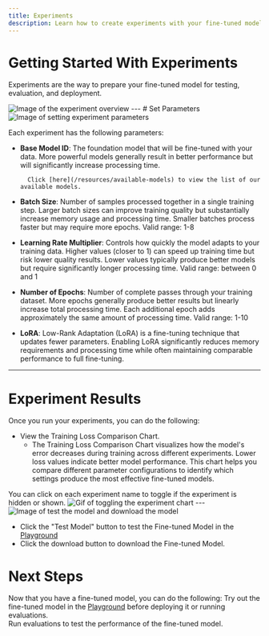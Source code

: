 ```yaml
---
title: Experiments
description: Learn how to create experiments with your fine-tuned model.
---
```


# Getting Started With Experiments

Experiments are the way to prepare your fine-tuned model for testing, evaluation, and deployment. 

<img src="https://static.premai.io/prem-saas-docs/fine-tuning/experiments/step-0-what-are-experiments.png" alt="Image of the experiment overview" />
---
# Set Parameters
<img src="https://static.premai.io/prem-saas-docs/fine-tuning/experiments/step-1-start-experiments.gif" alt="Image of setting experiment parameters" />

Each experiment has the following parameters:


- **Base Model ID**: The foundation model that will be fine-tuned with your data. More powerful models generally result in better performance but will significantly increase processing time. 

        Click [here](/resources/available-models) to view the list of our available models.
- **Batch Size**: Number of samples processed together in a single training step. Larger batch sizes can improve training quality but substantially increase memory usage and processing time. Smaller batches process faster but may require more epochs. Valid range: 1-8
- **Learning Rate Multiplier**: Controls how quickly the model adapts to your training data. Higher values (closer to 1) can speed up training time but risk lower quality results. Lower values typically produce better models but require significantly longer processing time. Valid range: between 0 and 1
- **Number of Epochs**: Number of complete passes through your training dataset. More epochs generally produce better results but linearly increase total processing time. Each additional epoch adds approximately the same amount of processing time. Valid range: 1-10
- **LoRA**: Low-Rank Adaptation (LoRA) is a fine-tuning technique that updates fewer parameters. Enabling LoRA significantly reduces memory requirements and processing time while often maintaining comparable performance to full fine-tuning.


---
# Experiment Results

Once you run your experiments, you can do the following:

- View the Training Loss Comparison Chart.
  - The Training Loss Comparison Chart visualizes how the model's error decreases during training across different experiments. Lower loss values indicate better model performance. This chart helps you compare different parameter configurations to identify which settings produce the most effective fine-tuned models.
  
 <Note> 
  You can click on each experiment name to toggle if the experiment is hidden or shown.
  <img src="https://static.premai.io/prem-saas-docs/fine-tuning/experiments/toggle-chart.gif" alt="Gif of toggling the experiment chart" />
</Note>
---

<img src="https://static.premai.io/prem-saas-docs/fine-tuning/experiments/step-2-click-test-download.png" alt="Image of test the model and download the model" />

- Click the "Test Model" button to test the Fine-tuned Model in the [Playground](/playground/overview)
- Click the download button to download the Fine-tuned Model.


# Next Steps
Now that you have a fine-tuned model, you can do the following:
<CardGroup cols={2}>
<Card title="Test the Fine-tuned Model in the Playground" icon="play" href="/playground/overview">
  Try out the fine-tuned model in the [Playground](/playground/overview) before deploying it or running evaluations.    
</Card>
<Card title="Run Evaluations" icon="heart-pulse" href="/evaluations/overview">
  Run evaluations to test the performance of the fine-tuned model.
</Card>
</CardGroup>








